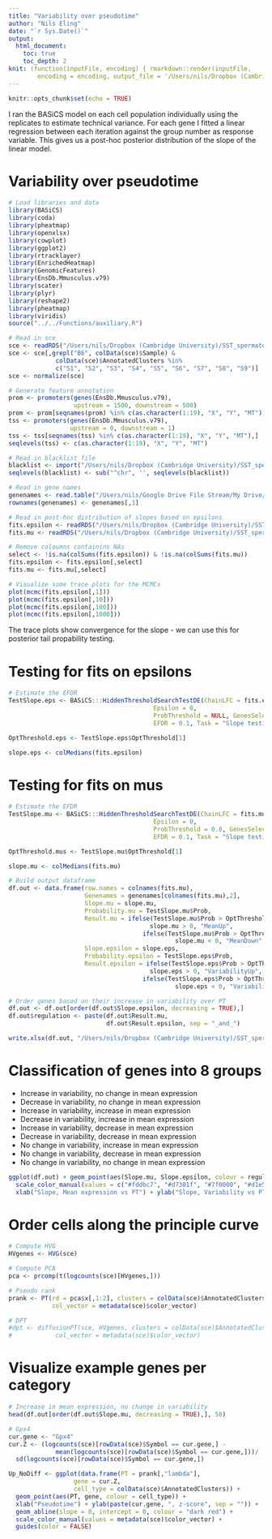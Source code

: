 ```yaml
---
title: "Variability over pseudotime"
author: "Nils Eling"
date: "`r Sys.Date()`"
output: 
  html_document:
    toc: true
    toc_depth: 2
knit: (function(inputFile, encoding) { rmarkdown::render(inputFile, 
        encoding = encoding, output_file = '/Users/nils/Dropbox (Cambridge University)/SST_spermatocytes/Analysis/Variability/VariabilityOverPT.html') })
---
```


```r
knitr::opts_chunk$set(echo = TRUE)
```

I ran the BASiCS model on each cell population individually using the replicates to estimate technical variance. For each gene I fitted a linear regression between each iteration against the group number as response variable. This gives us a post-hoc posterior distribution of the slope of the linear model.

# Variability over pseudotime

```r
# Load libraries and data
library(BASiCS)
library(coda)
library(pheatmap)
library(openxlsx)
library(cowplot)
library(ggplot2)
library(rtracklayer)
library(EnrichedHeatmap)
library(GenomicFeatures)
library(EnsDb.Mmusculus.v79)
library(scater)
library(plyr)
library(reshape2)
library(pheatmap)
library(viridis)
source("../../Functions/auxiliary.R")

# Read in sce
sce <- readRDS("/Users/nils/Dropbox (Cambridge University)/SST_spermatocytes/Analysis/data/10X_data/SCE_all_clusters.rds")
sce <- sce[,grepl("B6", colData(sce)$Sample) &
             colData(sce)$AnnotatedClusters %in% 
             c("S1", "S2", "S3", "S4", "S5", "S6", "S7", "S8", "S9")]
sce <- normalize(sce)

# Generate feature annotation
prom <- promoters(genes(EnsDb.Mmusculus.v79),
                  upstream = 1500, downstream = 500)
prom <- prom[seqnames(prom) %in% c(as.character(1:19), "X", "Y", "MT"),]
tss <- promoters(genes(EnsDb.Mmusculus.v79), 
                 upstream = 0, downstream = 1)
tss <- tss[seqnames(tss) %in% c(as.character(1:19), "X", "Y", "MT"),]
seqlevels(tss) <- c(as.character(1:19), "X", "Y", "MT")

# Read in blacklist file
blacklist <- import("/Users/nils/Dropbox (Cambridge University)/SST_spermatocytes/Analysis/Cnr/Blacklist_mm10.bed")
seqlevels(blacklist) <- sub("^chr", '', seqlevels(blacklist))

# Read in gene names
genenames <- read.table("/Users/nils/Google Drive File Stream/My Drive/Christina/Tc1_single_cell/data/raw_reads/10X/do15983/Mus_human_chr21/genes.tsv", sep = "\t", stringsAsFactors = FALSE)
rownames(genenames) <- genenames[,1]

# Read in post-hoc distribution of slopes based on epsilons
fits.epsilon <- readRDS("/Users/nils/Dropbox (Cambridge University)/SST_spermatocytes/Analysis/10X/Variability/data/fits_epsilon_B6.rds")
fits.mu <- readRDS("/Users/nils/Dropbox (Cambridge University)/SST_spermatocytes/Analysis/10X/Variability/data/fits_mu_B6.rds")

# Remove coloumns containins NAs
select <- !is.na(colSums(fits.epsilon)) & !is.na(colSums(fits.mu))
fits.epsilon <- fits.epsilon[,select]
fits.mu <- fits.mu[,select]

# Visualize some trace plots for the MCMCs
plot(mcmc(fits.epsilon[,1]))
plot(mcmc(fits.epsilon[,10]))
plot(mcmc(fits.epsilon[,100]))
plot(mcmc(fits.epsilon[,1000]))
```

The trace plots show convergence for the slope - we can use this for posterior tail propability testing.

# Testing for fits on epsilons

```r
# Estimate the EFDR
TestSlope.eps <- BASiCS:::HiddenThresholdSearchTestDE(ChainLFC = fits.epsilon, 
                                        Epsilon = 0,
                                        ProbThreshold = NULL, GenesSelect = NULL,
                                        EFDR = 0.1, Task = "Slope testing")

OptThreshold.eps <- TestSlope.eps$OptThreshold[1]

slope.eps <- colMedians(fits.epsilon)
```

# Testing for fits on mus

```r
# Estimate the EFDR
TestSlope.mu <- BASiCS:::HiddenThresholdSearchTestDE(ChainLFC = fits.mu, 
                                        Epsilon = 0,
                                        ProbThreshold = 0.8, GenesSelect = NULL,
                                        EFDR = 0.1, Task = "Slope testing")

OptThreshold.mus <- TestSlope.mu$OptThreshold[1]

slope.mu <- colMedians(fits.mu)

# Build output dataframe
df.out <- data.frame(row.names = colnames(fits.mu),
                     Genenames = genenames[colnames(fits.mu),2],
                     Slope.mu = slope.mu,
                     Probability.mu = TestSlope.mu$Prob,
                     Result.mu = ifelse(TestSlope.mu$Prob > OptThreshold.mus & 
                                       slope.mu > 0, "MeanUp",
                                     ifelse(TestSlope.mu$Prob > OptThreshold.mus & 
                                              slope.mu < 0, "MeanDown", "NoDiff")),
                     Slope.epsilon = slope.eps,
                     Probability.epsilon = TestSlope.eps$Prob,
                     Result.epsilon = ifelse(TestSlope.eps$Prob > OptThreshold.eps & 
                                       slope.eps > 0, "VariabilityUp",
                                     ifelse(TestSlope.eps$Prob > OptThreshold.eps & 
                                              slope.eps < 0, "VariabilityDown", "NoDiff")))

# Order genes based on their increase in variability over PT
df.out <- df.out[order(df.out$Slope.epsilon, decreasing = TRUE),]
df.out$regulation <- paste(df.out$Result.mu, 
                           df.out$Result.epsilon, sep = "_and_")

write.xlsx(df.out, "/Users/nils/Dropbox (Cambridge University)/SST_spermatocytes/Analysis/10X/Results/VariabilityOverPT.xlsx")
```

# Classification of genes into 8 groups

- Increase in variability, no change in mean expression
- Decrease in variability, no change in mean expression
- Increase in variability, increase in mean expression
- Decrease in variability, increase in mean expression
- Increase in variability, decrease in mean expression
- Decrease in variability, decrease in mean expression
- No change in variability, increase in mean expression
- No change in variability, decrease in mean expression
- No change in variability, no change in mean expression


```r
ggplot(df.out) + geom_point(aes(Slope.mu, Slope.epsilon, colour = regulation)) +
  scale_color_manual(values = c("#fddbc7", "#d7301f", "#7f0000", "#d1e5f0", "#0570b0", "#081d58", "#f7fcfd", "#f4a582", "#92c5de")) + 
  xlab("Slope, Mean expression vs PT") + ylab("Slope, Variability vs PT")
```

# Order cells along the principle curve

```r
# Compute HVG
HVgenes <- HVG(sce)

# Compute PCA
pca <- prcomp(t(logcounts(sce)[HVgenes,]))

# Pseudo rank
prank <- PT(rd = pca$x[,1:2], clusters = colData(sce)$AnnotatedClusters,
            col_vector = metadata(sce)$color_vector)

# DPT 
#dpt <- diffusionPT(sce, HVgenes, clusters = colData(sce)$AnnotatedClusters,
#            col_vector = metadata(sce)$color_vector)
```

# Visualize example genes per category

```r
# Increase in mean expression, no change in variability
head(df.out[order(df.out$Slope.mu, decreasing = TRUE),], 50)

# Gpx4
cur.gene <- "Gpx4"
cur.Z <- (logcounts(sce)[rowData(sce)$Symbol == cur.gene,] -
             mean(logcounts(sce)[rowData(sce)$Symbol == cur.gene,]))/
  sd(logcounts(sce)[rowData(sce)$Symbol == cur.gene,])

Up_NoDiff <- ggplot(data.frame(PT = prank[,"lambda"],
                  gene = cur.Z,
                  cell_type = colData(sce)$AnnotatedClusters)) + 
  geom_point(aes(PT, gene, colour = cell_type)) + 
  xlab("Pseudotime") + ylab(paste(cur.gene, ", z-score", sep = "")) +
  geom_abline(slope = 0, intercept = 0, colour = "dark red") + 
  scale_color_manual(values = metadata(sce)$color_vector) + 
  guides(color = FALSE)

```
